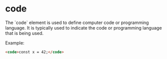 
# code
<Separator />
The `code` element is used to define computer code or programming language. It is typically used to indicate the code or programming language that is being used.

Example:
```html
<code>const x = 42;</code>
```